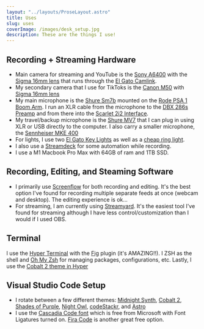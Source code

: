 ```yaml
---
layout: "../layouts/ProseLayout.astro"
title: Uses
slug: uses
coverImage: /images/desk_setup.jpg
description: These are the things I use!
---
```




## Recording + Streaming Hardware

- Main camera for streaming and YouTube is the [Sony A6400](https://www.amazon.com/Sony-Alpha-a6400-Mirrorless-International/dp/B095HXN4G3) with the [Sigma 16mm lens](https://www.amazon.com/Sigma-16mm-Contemporary-Lens-Sony/dp/B077BWD2BB) that runs through the [El Gato Camlink](https://amazon.com/Elgato-Cam-Link-Broadcast-Camcorder/dp/B07K3FN5MR).
- My secondary camera that I use for TikToks is the [Canon M50](https://www.amazon.com/Canon-Mirrorless-4728C006-Cleaning-International/dp/B0B431RR83) with [Sigma 16mm lens](https://www.amazon.com/Sigma-Contemporary-Extreme-Travel-Bundle/dp/B084KYHYKN)
- My main microphone is the [Shure Sm7b](https://www.amazon.com/Shure-SM7B-Cardioid-Dynamic-Microphone/dp/B0002E4Z8M) mounted on the [Rode PSA 1 Boom Arm](https://www.amazon.com/Rode-PSA-1-PSA1/dp/B001D7UYBO). I run an XLR cable from the microphone to the [DBX 286s Preamp](https://www.amazon.com/dbx-286s-Microphone-Channel-Processor/dp/B004LWH79A) and from there into the [Scarlet 2i2 Interface](https://www.amazon.com/Focusrite-Scarlett-Audio-Interface-Tools/dp/B07QR73T66).
- My travel/backup microphone is the [Shure MV7](https://www.amazon.com/Shure-Microphone-Podcasting-Voice-Isolating-Technology/dp/B08G7RG9ML) that I can plug in using XLR or USB directly to the computer. I also carry a smaller microphone, the [Sennheiser MKE 400](https://www.amazon.com/Sennheiser-MKE-400-Shotgun-Microphone/dp/B08YS34YRS)
- For lights, I use two [El Gato Key Lights](https://www.amazon.com/Elgato-Key-Light-Professional-App-Enabled/dp/B07L755X9G) as well as a [cheap ring light](https://www.amazon.com/Tripod-Ringlight-Totally-Recording-Meeting/dp/B082P2GZR1).
- I also use a [Streamdeck](https://www.amazon.com/Elgato-Stream-Deck-MK-2-Controller/dp/B09738CV2G) for some automation while recording.
- I use a M1 Macbook Pro Max with 64GB of ram and 1TB SSD.

## Recording, Editing, and Steaming Software

- I primarily use [Screenflow](http://www.telestream.net/screenflow/overview.htm) for both recording and editing. It's the best option I've found for recording multiple separate feeds at once (webcam and desktop). The editing experience is ok...
- For streaming, I am currently using [Streamyard](https://streamyard.com/). It's the easiest tool I've found for streaming although I have less control/customization than I would if I used OBS.

## Terminal

I use the [Hyper Terminal](https://hyper.is/) with the [Fig](https://fig.io/) plugin (it's AMAZING!!). I ZSH as the shell and [Oh My Zsh](https://ohmyz.sh) for managing packages, configurations, etc. Lastly, I use the [Cobalt 2 theme in Hyper](https://github.com/wesbos/hyperterm-cobalt2-theme)

<YouTube id="https://youtu.be/SyOnB1qvPn0" class="mx-auto" />

## Visual Studio Code Setup

- I rotate between a few different themes: [Midnight Synth](https://marketplace.visualstudio.com/items?itemName=ekelley.midnight-synth), [Cobalt 2](https://marketplace.visualstudio.com/items?itemName=wesbos.theme-cobalt2), [Shades of Purple](https://marketplace.visualstudio.com/items?itemName=ahmadawais.shades-of-purple), [Night Owl](https://marketplace.visualstudio.com/items?itemName=sdras.night-owl), [codeStackr](https://marketplace.visualstudio.com/items?itemName=codestackr.codestackr-theme), and [Astro](https://marketplace.visualstudio.com/items?itemName=Astro.Astro)
- I use the [Cascadia Code font](https://github.com/microsoft/cascadia-code) which is free from Microsoft with Font Ligatures turned on. [Fira Code](https://github.com/tonsky/FiraCode) is another great free option.

<YouTube id="https://www.youtube.com/watch?v=n9sklnvelhg" class="mx-auto" />
